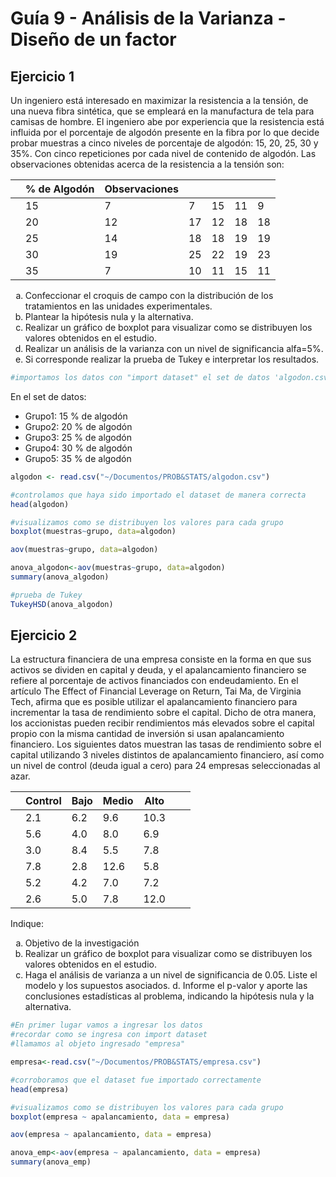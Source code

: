 # Guía 9 - Análisis de la Varianza - Diseño de un factor

## Ejercicio 1

Un ingeniero está interesado en maximizar la resistencia a la tensión, de una nueva fibra sintética, que se empleará en la manufactura de tela para camisas de hombre. El ingeniero abe por experiencia que la resistencia está influida por el porcentaje de algodón presente en la fibra por lo que decide probar muestras a cinco niveles de porcentaje de algodón: 15, 20, 25, 30 y 35%. Con cinco repeticiones por cada nivel de contenido de algodón. 
Las observaciones obtenidas acerca de la resistencia a la tensión son:

||% de Algodón |  Observaciones ||
|------|-----|-----|-----|-----|-----|-----|
|| 15  | 7  | 7  | 15 | 11 | 9  ||
|| 20  | 12 | 17 | 12 | 18 | 18 ||
|| 25  | 14 | 18 | 18 | 19 | 19 ||
|| 30  | 19 | 25 | 22 | 19 | 23 ||
|| 35  | 7  | 10 | 11 | 15 | 11 ||



a. Confeccionar el croquis de campo con la distribución de los tratamientos en las unidades experimentales. 
b. Plantear la hipótesis nula y la alternativa. 
c. Realizar un gráfico de boxplot para visualizar como se distribuyen los valores obtenidos en el estudio.
d. Realizar un análisis de la varianza con un nivel de significancia alfa=5%.
e. Si corresponde realizar la prueba de Tukey e interpretar los resultados. 


```r
#importamos los datos con "import dataset" el set de datos 'algodon.csv'
```

En el set de datos:

* Grupo1:  15 % de algodón
* Grupo2:  20 % de algodón
* Grupo3:  25 % de algodón
* Grupo4:  30 % de algodón
* Grupo5:  35 % de algodón
```r
algodon <- read.csv("~/Documentos/PROB&STATS/algodon.csv")
```

```r
#controlamos que haya sido importado el dataset de manera correcta
head(algodon)
```

```r
#visualizamos como se distribuyen los valores para cada grupo
boxplot(muestras~grupo, data=algodon)
```

```r
aov(muestras~grupo, data=algodon)
```

```r
anova_algodon<-aov(muestras~grupo, data=algodon)
summary(anova_algodon)
```

```r
#prueba de Tukey
TukeyHSD(anova_algodon)
```




## Ejercicio 2

La estructura financiera de una empresa consiste en la forma en que sus activos se dividen en capital y deuda, y el apalancamiento financiero se refiere al porcentaje de activos financiados con endeudamiento. 
En el artículo The Effect of Financial Leverage on Return, Tai Ma, de Virginia Tech, afirma que es posible utilizar el apalancamiento financiero para incrementar la tasa de rendimiento sobre el capital. Dicho de otra manera, los accionistas pueden recibir rendimientos más elevados sobre el capital propio con la misma cantidad de inversión si usan apalancamiento financiero. Los siguientes datos muestran las tasas de rendimiento sobre el capital utilizando 3 niveles distintos de apalancamiento financiero, así como un nivel de control (deuda igual a cero) para 24 empresas seleccionadas al azar. 

|| Control |  Bajo  |  Medio |  Alto ||
|------|-----|-----|-----|-----|-----|-----|
|| 2.1  | 6.2 | 9.6 | 10.3 ||
|| 5.6  | 4.0 | 8.0 | 6.9  ||
|| 3.0  | 8.4 | 5.5 | 7.8  ||
|| 7.8  | 2.8 | 12.6 | 5.8 ||
|| 5.2  | 4.2 | 7.0 | 7.2  ||
|| 2.6  | 5.0 | 7.8 | 12.0 ||

Indique:
  
a. Objetivo de la investigación 
b. Realizar un gráfico de boxplot para visualizar como se distribuyen los valores obtenidos en el estudio.
c. Haga el análisis de varianza a un nivel de significancia de 0.05. Liste el modelo y los supuestos asociados. d. Informe el p-valor y aporte las conclusiones estadísticas al problema, indicando la hipótesis nula y la alternativa. 


```r
#En primer lugar vamos a ingresar los datos
#recordar como se ingresa con import dataset
#llamamos al objeto ingresado "empresa"
```

```r
empresa<-read.csv("~/Documentos/PROB&STATS/empresa.csv")
```

```r
#corroboramos que el dataset fue importado correctamente
head(empresa)
```

```r
#visualizamos como se distribuyen los valores para cada grupo
boxplot(empresa ~ apalancamiento, data = empresa)
```


```r
aov(empresa ~ apalancamiento, data = empresa)
```

```r
anova_emp<-aov(empresa ~ apalancamiento, data = empresa)
summary(anova_emp)
```


